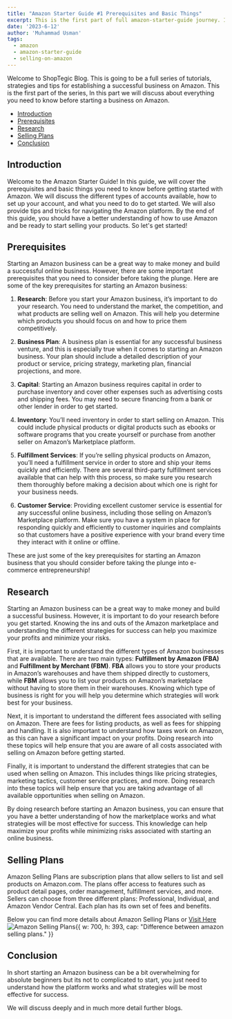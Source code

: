 ```yaml
---
title: "Amazon Starter Guide #1 Prerequisites and Basic Things"
excerpt: This is the first part of full amazon-starter-guide journey. In this blog we will discuss about all the prerequisites andand basic things you need to know before starting your amazon business.
date: '2023-6-12'
author: 'Muhammad Usman'
tags:
  - amazon
  - amazon-starter-guide
  - selling-on-amazon
---
```


Welcome to ShopTegic Blog. This is going to  be a full series of tutorials, strategies and tips for establishing a successful business on Amazon. This is the first part of the series, In this part we will discuss about everything you need to know before starting a business on Amazon.

<TableOfContents>

- [Introduction](#introduction)
- [Prerequisites](#prerequisites)
- [Research](#research)
- [Selling Plans](#selling-plans)
- [Conclusion](#conclusion)

</TableOfContents>

## Introduction

 Welcome to the Amazon Starter Guide! In this guide, we will cover the prerequisites and basic things you need to know before getting started with Amazon. We will discuss the different types of accounts available, how to set up your account, and what you need to do to get started. We will also provide tips and tricks for navigating the Amazon platform. By the end of this guide, you should have a better understanding of how to use Amazon and be ready to start selling your products. So let's get started!

## Prerequisites

Starting an Amazon business can be a great way to make money and build a successful online business. However, there are some important prerequisites that you need to consider before taking the plunge. Here are some of the key prerequisites for starting an Amazon business:

1. **Research**: Before you start your Amazon business, it’s important to do your research. You need to understand the market, the competition, and what products are selling well on Amazon. This will help you determine which products you should focus on and how to price them competitively.

2. **Business Plan**: A business plan is essential for any successful business venture, and this is especially true when it comes to starting an Amazon business. Your plan should include a detailed description of your product or service, pricing strategy, marketing plan, financial projections, and more.

3. **Capital**: Starting an Amazon business requires capital in order to purchase inventory and cover other expenses such as advertising costs and shipping fees. You may need to secure financing from a bank or other lender in order to get started.

4. **Inventory**: You’ll need inventory in order to start selling on Amazon. This could include physical products or digital products such as ebooks or software programs that you create yourself or purchase from another seller on Amazon’s Marketplace platform. 

5. **Fulfillment Services**: If you’re selling physical products on Amazon, you’ll need a fulfillment service in order to store and ship your items quickly and efficiently. There are several third-party fulfillment services available that can help with this process, so make sure you research them thoroughly before making a decision about which one is right for your business needs. 

6. **Customer Service**: Providing excellent customer service is essential for any successful online business, including those selling on Amazon’s Marketplace platform. Make sure you have a system in place for responding quickly and efficiently to customer inquiries and complaints so that customers have a positive experience with your brand every time they interact with it online or offline. 

These are just some of the key prerequisites for starting an Amazon business that you should consider before taking the plunge into e-commerce entrepreneurship!

## Research

Starting an Amazon business can be a great way to make money and build a successful business. However, it is important to do your research before you get started. Knowing the ins and outs of the Amazon marketplace and understanding the different strategies for success can help you maximize your profits and minimize your risks.

First, it is important to understand the different types of Amazon businesses that are available. There are two main types: **Fulfillment by Amazon (FBA)** and **Fulfillment by Merchant (FBM)**. **FBA** allows you to store your products in Amazon’s warehouses and have them shipped directly to customers, while **FBM** allows you to list your products on Amazon’s marketplace without having to store them in their warehouses. Knowing which type of business is right for you will help you determine which strategies will work best for your business.

Next, it is important to understand the different fees associated with selling on Amazon. There are fees for listing products, as well as fees for shipping and handling. It is also important to understand how taxes work on Amazon, as this can have a significant impact on your profits. Doing research into these topics will help ensure that you are aware of all costs associated with selling on Amazon before getting started.

Finally, it is important to understand the different strategies that can be used when selling on Amazon. This includes things like pricing strategies, marketing tactics, customer service practices, and more. Doing research into these topics will help ensure that you are taking advantage of all available opportunities when selling on Amazon.

By doing research before starting an Amazon business, you can ensure that you have a better understanding of how the marketplace works and what strategies will be most effective for success. This knowledge can help maximize your profits while minimizing risks associated with starting an online business.

## Selling Plans

Amazon Selling Plans are subscription plans that allow sellers to list and sell products on Amazon.com. The plans offer access to features such as product detail pages, order management, fulfillment services, and more. Sellers can choose from three different plans: Professional, Individual, and Amazon Vendor Central. Each plan has its own set of fees and benefits.

Below you can find more details about Amazon Selling Plans or [Visit Here](https://sell.amazon.com/pricing#selling-plans)
![Amazon Selling Plans{{ w: 700, h: 393, cap: "Difference between amazon selling plans." }}](/images/amazon-starter-guide/amazon_plans.png)

## Conclusion

In short starting an Amazon business can be a bit overwhelming for absolute beginners but its not to complicated to start, you just need to understand how the platform works and what strategies will be most effective for success.

We will discuss deeply and in much more detail further blogs.
